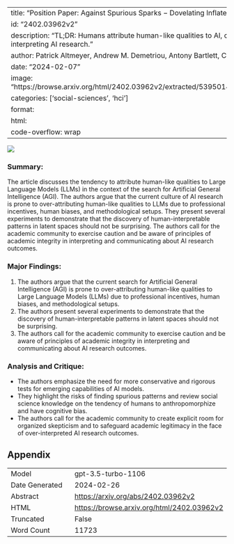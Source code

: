 
---
title: "Position Paper: Against Spurious Sparks $-$ Dovelating Inflated AI Claims"
id: "2402.03962v2"
description: "TL;DR: Humans attribute human-like qualities to AI, caution needed in interpreting AI research."
author: Patrick Altmeyer, Andrew M. Demetriou, Antony Bartlett, Cynthia C. S. Liem
date: "2024-02-07"
image: "https://browse.arxiv.org/html/2402.03962v2/extracted/5395014/results/figures/map.png"
categories: ['social-sciences', 'hci']
format:
  html:
    code-overflow: wrap
---

![](https://browse.arxiv.org/html/2402.03962v2/extracted/5395014/results/figures/map.png)

### Summary:
The article discusses the tendency to attribute human-like qualities to Large Language Models (LLMs) in the context of the search for Artificial General Intelligence (AGI). The authors argue that the current culture of AI research is prone to over-attributing human-like qualities to LLMs due to professional incentives, human biases, and methodological setups. They present several experiments to demonstrate that the discovery of human-interpretable patterns in latent spaces should not be surprising. The authors call for the academic community to exercise caution and be aware of principles of academic integrity in interpreting and communicating about AI research outcomes.

### Major Findings:
1. The authors argue that the current search for Artificial General Intelligence (AGI) is prone to over-attributing human-like qualities to Large Language Models (LLMs) due to professional incentives, human biases, and methodological setups.
2. The authors present several experiments to demonstrate that the discovery of human-interpretable patterns in latent spaces should not be surprising.
3. The authors call for the academic community to exercise caution and be aware of principles of academic integrity in interpreting and communicating about AI research outcomes.

### Analysis and Critique:
- The authors emphasize the need for more conservative and rigorous tests for emerging capabilities of AI models.
- They highlight the risks of finding spurious patterns and review social science knowledge on the tendency of humans to anthropomorphize and have cognitive bias.
- The authors call for the academic community to create explicit room for organized skepticism and to safeguard academic legitimacy in the face of over-interpreted AI research outcomes.

## Appendix

|          |          |
|----------|----------|
| Model     | gpt-3.5-turbo-1106       |
| Date Generated     | 2024-02-26       |
| Abstract | [https://arxiv.org/abs/2402.03962v2](https://arxiv.org/abs/2402.03962v2)        |
| HTML     | [https://browse.arxiv.org/html/2402.03962v2](https://browse.arxiv.org/html/2402.03962v2)       |
| Truncated       | False       |
| Word Count       | 11723       |